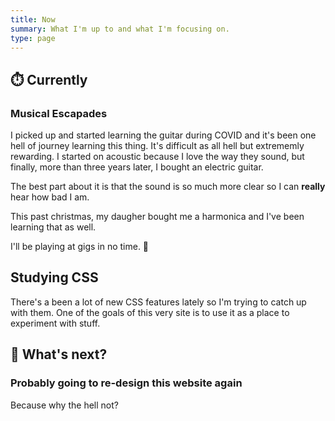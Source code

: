 ```yaml
---
title: Now
summary: What I'm up to and what I'm focusing on.
type: page
---
```


## ⏱️ Currently

### Musical Escapades

I picked up and started learning the guitar during COVID and it's been one hell of journey learning this thing. It's difficult as all hell but extrememly rewarding. I started on acoustic because I love the way they sound, but finally, more than three years later, I bought an electric guitar.

The best part about it is that the sound is so much more clear so I can **really** hear how bad I am.

This past christmas, my daugher bought me a harmonica and I've been learning that as well.

I'll be playing at gigs in no time. 🥲

## Studying CSS

There's a been a lot of new CSS features lately so I'm trying to catch up with them. One of the goals of this very site is to use it as a place to experiment with stuff.

## 🤔 What's next?

### Probably going to re-design this website again

Because why the hell not?
